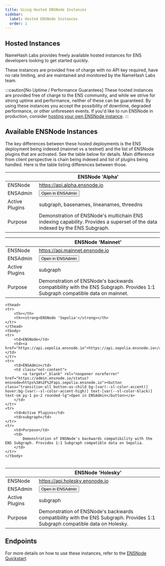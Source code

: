 ```yaml
---
title: Using Hosted ENSNode Instances
sidebar:
  label: Hosted ENSNode Instances
  order: 1
---
```


## Hosted Instances

NameHash Labs provides freely available hosted instances for ENS developers looking to get started quickly.

These instances are provided free of charge with no API key required, have no rate limiting, and are maintained and monitored by the NameHash Labs team.

:::caution[No Uptime / Performance Guarantees]
These hosted instances are provided free of charge to the ENS community, and while we strive for strong uptime and performance, neither of these can be guaranteed. By using these instances you accept the possibility of downtime, degraded performance, or other unforeseen events. If you'd like to run ENSNode in production, consider [hosting your own ENSNode instance](/ensnode/deploying/).
:::

## Available ENSNode Instances

The key differences between these hosted deployments is the ENS deployment being indexed (mainnet vs a testnet) and the list of ENSNode plugins that are activated. See the table below for details.
Main difference from client perspective is chain being indexed and list of plugins being handled. Here is the table listing differences between those.

<table>
    <thead>
    <tr>
        <th></th>
        <th><strong>ENSNode 'Alpha'</strong></th>
    </tr>
    </thead>
    <tbody>
    <tr>
        <td>ENSNode</td>
        <td><a href="https://api.alpha.ensnode.io">https://api.alpha.ensnode.io</a></td>
    </tr>
    <tr>
        <td>ENSAdmin</td>
        <td class="not-content">
            <a target="_blank" rel="noopener noreferrer" href="https://admin.ensnode.io/status?ensnode=https%3A%2F%2Fapi.alpha.ensnode.io"><button class="transition-all button-as-child bg-[var(--sl-color-accent)] hover:bg-[var(--sl-color-accent-high)] text-[var(--sl-color-black)] text-sm py-1 px-2 rounded-lg">Open in ENSAdmin</button></a>
        </td>
    </tr>
    <tr>
        <td>Active Plugins</td>
        <td>subgraph, basenames, lineanames, threedns</td>
    </tr>
    <tr>
        <td>Purpose</td>
        <td>
            Demonstration of ENSNode's multichain ENS indexing capability. Provides a superset of the data indexed by the ENS Subgraph.
        </td>
    </tr>
    </tbody>
</table>

<table>
    <thead>
    <tr>
        <th></th>
        <th><strong>ENSNode 'Mainnet'</strong></th>
    </tr>
    </thead>
    <tbody>
    <tr>
        <td>ENSNode</td>
        <td><a href="https://api.mainnet.ensnode.io">https://api.mainnet.ensnode.io</a></td>
    </tr>
    <tr>
        <td>ENSAdmin</td>
        <td class="not-content">
            <a target="_blank" rel="noopener noreferrer" href="https://admin.ensnode.io/status?ensnode=https%3A%2F%2Fapi.mainnet.ensnode.io"><button class="transition-all button-as-child bg-[var(--sl-color-accent)] hover:bg-[var(--sl-color-accent-high)] text-[var(--sl-color-black)] text-sm py-1 px-2 rounded-lg">Open in ENSAdmin</button></a>
        </td>
    </tr>
    <tr>
        <td>Active Plugins</td>
        <td>subgraph</td>
    </tr>
    <tr>
        <td>Purpose</td>
        <td>
            Demonstration of ENSNode's backwards compatibility with the ENS Subgraph. Provides 1:1 Subgraph compatible data on mainnet.
        </td>
    </tr>
    </tbody>
</table>
<table>

    <thead>
    <tr>
        <th></th>
        <th><strong>ENSNode 'Sepolia'</strong></th>
    </tr>
    </thead>
    <tbody>
    <tr>
        <td>ENSNode</td>
        <td><a href="https://api.sepolia.ensnode.io">https://api.sepolia.ensnode.io</a></td>
    </tr>
    <tr>
        <td>ENSAdmin</td>
        <td class="not-content">
            <a target="_blank" rel="noopener noreferrer" href="https://admin.ensnode.io/status?ensnode=https%3A%2F%2Fapi.sepolia.ensnode.io"><button class="transition-all button-as-child bg-[var(--sl-color-accent)] hover:bg-[var(--sl-color-accent-high)] text-[var(--sl-color-black)] text-sm py-1 px-2 rounded-lg">Open in ENSAdmin</button></a>
        </td>
    </tr>
    <tr>
        <td>Active Plugins</td>
        <td>subgraph</td>
    </tr>
    <tr>
        <td>Purpose</td>
        <td>
            Demonstration of ENSNode's backwards compatibility with the ENS Subgraph. Provides 1:1 Subgraph compatible data on Sepolia.
        </td>
    </tr>
    </tbody>
</table>

<table>
    <thead>
    <tr>
        <th></th>
        <th><strong>ENSNode 'Holesky'</strong></th>
    </tr>
    </thead>
    <tbody>
    <tr>
        <td>ENSNode</td>
        <td><a href="https://api.holesky.ensnode.io">https://api.holesky.ensnode.io</a></td>
    </tr>
    <tr>
        <td>ENSAdmin</td>
        <td class="not-content">
            <a target="_blank" rel="noopener noreferrer" href="https://admin.ensnode.io/status?ensnode=https%3A%2F%2Fapi.holesky.ensnode.io"><button class="transition-all button-as-child bg-[var(--sl-color-accent)] hover:bg-[var(--sl-color-accent-high)] text-[var(--sl-color-black)] text-sm py-1 px-2 rounded-lg">Open in ENSAdmin</button></a>
        </td>
    </tr>
    <tr>
        <td>Active Plugins</td>
        <td>subgraph</td>
    </tr>
    <tr>
        <td>Purpose</td>
        <td>
            Demonstration of ENSNode's backwards compatibility with the ENS Subgraph. Provides 1:1 Subgraph compatible data on Holesky.
        </td>
    </tr>
    </tbody>
</table>


## Endpoints

For more details on how to use these instances, refer to the [ENSNode Quickstart](/docs/).
